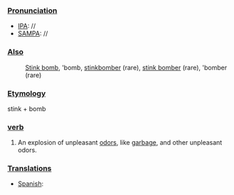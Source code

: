 ===[[Pronunciation]]===
*[[IPA]]: //
*[[SAMPA]]: //
===[[Also]]===
:[[Stink bomb]], 'bomb, [[stinkbomber]] (rare), [[stink bomber]] (rare), 'bomber (rare)
===[[Etymology]]===
stink + bomb
===[[verb]]===
#An explosion of unpleasant [[odors]], like [[garbage]], and other unpleasant odors.
===[[Translations]]===
*[[Spanish]]: [[]]